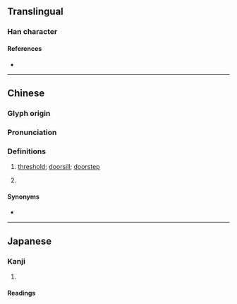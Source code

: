 {{character info}}
==Translingual==

===Han character===
{{Han char|rn=75|rad=木|as=10|sn=14|four=47927|canj=DSFB|ids=⿰木屑}}

====References====
* {{Han ref|kx=0542.200|dkj=15218|dj=0930.270|hdz=21271.040|uh=698D|ud=27021|bh=E24A|bd=57930}}

----

==Chinese==
{{zh-forms}}

===Glyph origin===
{{Han etym}}

===Pronunciation===
{{zh-pron
|m=xiè
|c=sit3
|mc=y
|oc=y
|cat=n
}}

===Definitions===
{{zh-hanzi}}

# {{lb|zh|classical}} [[threshold]]; [[doorsill]]; [[doorstep]]
# {{lb|zh|classical}} {{n-g|type of tree described in ancient texts}}

====Synonyms====
* {{sense|threshold}}
{{zh-syn-saurus|門檻}}

----

==Japanese==

===Kanji===
{{ja-kanji|grade=|rs=木10}}

# {{rfdef|ja|sort=木10}}

====Readings====
{{ja-readings
|on=せつ
|kun=}}